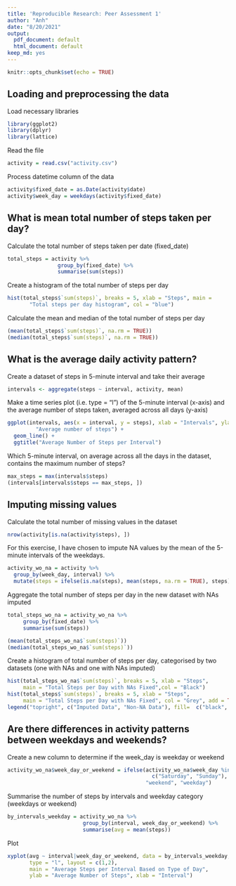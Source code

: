 ---
title: 'Reproducible Research: Peer Assessment 1'
author: "Anh"
date: "8/20/2021"
output:
  pdf_document: default
  html_document: default
keep_md: yes
---

```{r setup, include=FALSE}
knitr::opts_chunk$set(echo = TRUE)
```
## Loading and preprocessing the data
Load necessary libraries

```{r echo = TRUE}
library(ggplot2)
library(dplyr)
library(lattice)
```
Read the file
```{r echo = TRUE}
activity = read.csv("activity.csv")
```
Process datetime column of the data
```{r echo = TRUE}
activity$fixed_date = as.Date(activity$date)
activity$week_day = weekdays(activity$fixed_date)
```
## What is mean total number of steps taken per day?
Calculate the total number of steps taken per date (fixed_date)
```{r echo = TRUE}
total_steps = activity %>%
                group_by(fixed_date) %>%
                summarise(sum(steps))
```
Create a histogram of the total number of steps per day
```{r echo = TRUE}
hist(total_steps$`sum(steps)`, breaks = 5, xlab = "Steps", main = 
       "Total steps per day histogram", col = "blue")
```

Calculate the mean and median of the total number of steps per day
```{r echo = TRUE}
(mean(total_steps$`sum(steps)`, na.rm = TRUE))
(median(total_steps$`sum(steps)`, na.rm = TRUE))
```
## What is the average daily activity pattern?
Create a dataset of steps in 5-minute interval and take their average
```{r echo - TRUE}
intervals <- aggregate(steps ~ interval, activity, mean)
```
Make a time series plot (i.e. type = “l”) of the 5-minute interval (x-axis) and 
the average number of steps taken, averaged across all days (y-axis)
```{r echo = TRUE}
ggplot(intervals, aes(x = interval, y = steps), xlab = "Intervals", ylab = 
         "Average number of steps") + 
  geom_line() +
  ggtitle("Average Number of Steps per Interval")
```

Which 5-minute interval, on average across all the days in the dataset, contains
the maximum number of steps?
```{r echo = TRUE}
max_steps = max(intervals$steps)
(intervals[intervals$steps == max_steps, ])
```
## Imputing missing values
Calculate the total number of missing values in the dataset
```{r echo = TRUE}
nrow(activity[is.na(activity$steps), ])
```
For this exercise, I have chosen to impute NA values by the mean of the 5-minute
intervals of the weekdays.
```{r echo = TRUE}
activity_wo_na = activity %>%
  group_by(week_day, interval) %>%
  mutate(steps = ifelse(is.na(steps), mean(steps, na.rm = TRUE), steps))
```
Aggregate the total number of steps per day in the new dataset with NAs imputed
```{r echo = TRUE}
total_steps_wo_na = activity_wo_na %>%
     group_by(fixed_date) %>%
     summarise(sum(steps))
```

```{r echo = TRUE}
(mean(total_steps_wo_na$`sum(steps)`))
(median(total_steps_wo_na$`sum(steps)`))
```
Create a histogram of total number of steps per day, categorised by two datasets
(one with NAs and one with NAs imputed)
```{r echo = TRUE}
hist(total_steps_wo_na$`sum(steps)`, breaks = 5, xlab = "Steps", 
     main = "Total Steps per Day with NAs Fixed",col = "Black")
hist(total_steps$`sum(steps)`, breaks = 5, xlab = "Steps", 
     main = "Total Steps per Day with NAs Fixed", col = "Grey", add = TRUE)
legend("topright", c("Imputed Data", "Non-NA Data"), fill=  c("black", "grey"))
```

## Are there differences in activity patterns between weekdays and weekends?
Create a new column to determine if the week_day is weekday or weekend
```{r echo = TRUE}
activity_wo_na$week_day_or_weekend = ifelse(activity_wo_na$week_day %in%
                                              c("Saturday", "Sunday"),
                                            "weekend", "weekday")
```
Summarise the number of steps by intervals and weekday category (weekdays or 
weekend)
```{r echo = TRUE}
by_intervals_weekday = activity_wo_na %>%
                        group_by(interval, week_day_or_weekend) %>%
                        summarise(avg = mean(steps))
```
Plot
```{r echo = TRUE}
xyplot(avg ~ interval|week_day_or_weekend, data = by_intervals_weekday, 
       type = "l", layout = c(1,2),
       main = "Average Steps per Interval Based on Type of Day", 
       ylab = "Average Number of Steps", xlab = "Interval")
```